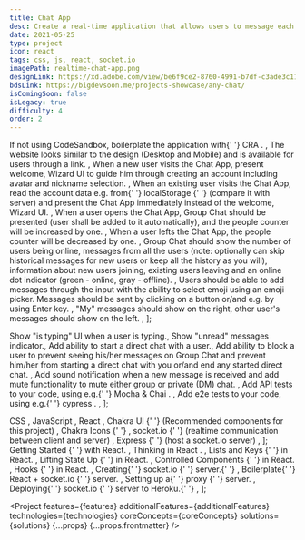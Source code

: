 ```yaml
---
title: Chat App
desc: Create a real-time application that allows users to message each other.
date: 2021-05-25
type: project
icon: react
tags: css, js, react, socket.io
imagePath: realtime-chat-app.png
designLink: https://xd.adobe.com/view/be6f9ce2-8760-4991-b7df-c3ade3c11d0a-eb3c/
bdsLink: https://bigdevsoon.me/projects-showcase/any-chat/
isComingSoon: false
isLegacy: true
difficulty: 4
order: 2
---
```




  <Text size="small">
    If not using CodeSandbox, boilerplate the application with{' '}
    <Link
      size="small"
      href="https://reactjs.org/docs/create-a-new-react-app.html"
    >
      CRA
    </Link>
    .
  </Text>,
  <Text size="small">
    The website looks similar to the design (Desktop and Mobile) and is
    available for users through a link.
  </Text>,
  <Text size="small">
    When a new user visits the Chat App, present welcome, Wizard UI to guide him
    through creating an account including avatar and nickname selection.
  </Text>,
  <Text size="small">
    When an existing user visits the Chat App, read the account data e.g. from{' '}
    <Link
      size="small"
      href="https://www.w3schools.com/jsref/prop_win_localstorage.asp"
    >
      localStorage
    </Link>{' '}
    (compare it with server) and present the Chat App immediately instead of the
    welcome, Wizard UI.
  </Text>,
  <Text size="small">
    When a user opens the Chat App, Group Chat should be presented (user shall
    be added to it automatically), and the people counter will be increased by
    one.
  </Text>,
  <Text size="small">
    When a user lefts the Chat App, the people counter will be decreased by one.
  </Text>,
  <Text size="small">
    Group Chat should show the number of users being online, messages from all
    the users (note: optionally can skip historical messages for new users or
    keep all the history as you will), information about new users joining,
    existing users leaving and an online dot indicator (green - online, gray -
    offline).
  </Text>,
  <Text size="small">
    Users should be able to add messages through the input with the ability to
    select emoji using an emoji picker. Messages should be sent by clicking on a
    button or/and e.g. by using Enter key.
  </Text>,
  <Text size="small">
    "My" messages should show on the right, other user's messages should show on
    the left.
  </Text>,
];

  <Text size="small">Show "is typing" UI when a user is typing.</Text>,
  <Text size="small">Show "unread" messages indicator.</Text>,
  <Text size="small">Add ability to start a direct chat with a user.</Text>,
  <Text size="small">
    Add ability to block a user to prevent seeing his/her messages on Group Chat
    and prevent him/her from starting a direct chat with you or/and end any
    started direct chat.
  </Text>,
  <Text size="small">
    Add sound notification when a new message is received and add mute
    functionality to mute either group or private (DM) chat.
  </Text>,
  <Text size="small">
    Add API tests to your code, using e.g.{' '}
    <Link
      size="small"
      href="https://www.digitalocean.com/community/tutorials/test-a-node-restful-api-with-mocha-and-chai"
    >
      Mocha & Chai
    </Link>
    .
  </Text>,
  <Text size="small">
    Add e2e tests to your code, using e.g.{' '}
    <Link size="small" href="https://www.cypress.io/">
      cypress
    </Link>
    .
  </Text>,
];

  <Text size="small">
    <Link size="small" href="https://www.w3schools.com/css/">
      CSS
    </Link>
  </Text>,
  <Text size="small">
    <Link size="small" href="https://javascript.info/">
      JavaScript
    </Link>
  </Text>,
  <Text size="small">
    <Link size="small" href="https://reactjs.org/">
      React
    </Link>
  </Text>,
  <Text size="small">
    <Link size="small" href="https://chakra-ui.com/">
      Chakra UI
    </Link>{' '}
    (Recommended components for this project)
  </Text>,
  <Text size="small">
    <Link size="small" href="https://chakra-ui.com/docs/media-and-icons/icon">
      Chakra Icons
    </Link>{' '}
  </Text>,
  <Text size="small">
    <Link size="small" href="https://socket.io/">
      socket.io
    </Link>{' '}
    (realtime communication between client and server)
  </Text>,
  <Text size="small">
    <Link size="small" href="https://expressjs.com/">
      Express
    </Link>{' '}
    (host a socket.io server)
  </Text>,
];

  <Text size="small">
    <Link size="small" href="https://reactjs.org/docs/getting-started.html">
      Getting Started
    </Link>{' '}
    with React.
  </Text>,
  <Text size="small">
    <Link size="small" href="https://reactjs.org/docs/thinking-in-react.html">
      Thinking in React
    </Link>
    .
  </Text>,
  <Text size="small">
    <Link size="small" href="https://reactjs.org/docs/lists-and-keys.html">
      Lists and Keys
    </Link>{' '}
    in React.
  </Text>,
  <Text size="small">
    <Link size="small" href="https://reactjs.org/docs/lifting-state-up.html">
      Lifting State Up
    </Link>{' '}
    in React.
  </Text>,
  <Text size="small">
    <Link
      size="small"
      href="https://reactjs.org/docs/forms.html#controlled-components"
    >
      Controlled Components
    </Link>{' '}
    in React.
  </Text>,
  <Text size="small">
    <Link size="small" href="https://reactjs.org/docs/hooks-intro.html">
      Hooks
    </Link>{' '}
    in React.
  </Text>,
  <Text size="small">
    Creating{' '}
    <Link size="small" href="https://socket.io/get-started/chat">
      socket.io
    </Link>{' '}
    server.{' '}
  </Text>,
  <Text size="small">
    Boilerplate{' '}
    <Link size="small" href="https://www.valentinog.com/blog/socket-react/">
      React + socket.io
    </Link>{' '}
    server.
  </Text>,
  <Text size="small">
    Setting up a{' '}
    <Link
      size="small"
      href="https://coursework.vschool.io/setting-up-a-full-stack-react-application/
"
    >
      proxy
    </Link>{' '}
    server.
  </Text>,
  <Text size="small">
    Deploying{' '}
    <Link
      size="small"
      href="https://devcenter.heroku.com/articles/node-websockets"
    >
      socket.io
    </Link>{' '}
    server to Heroku.{' '}
  </Text>,
];


<Project
  features={features}
  additionalFeatures={additionalFeatures}
  technologies={technologies}
  coreConcepts={coreConcepts}
  solutions={solutions}
  {...props}
  {...props.frontmatter}
/>
